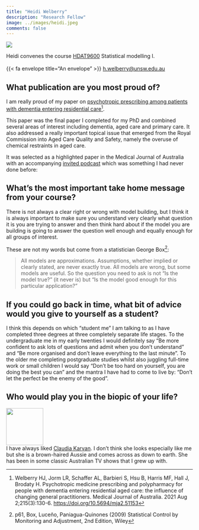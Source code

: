 ```yaml
---
title: "Heidi Welberry"
description: "Research Fellow"
image: ../images/heidi.jpeg
comments: false
---
```


::: {.aside}

::: {.profilepic}
![](../images/heidi.jpeg)
:::

Heidi convenes the course [HDAT9600](../courses.html#HDAT9600-Statistical-Modelling-I) Statistical modelling I.<br><br> {{< fa envelope title="An envelope" >}} <a href="mailto:h.welberry@unsw.edu.au">h.welberry@unsw.edu.au</a>
:::

## What publication are you most proud of?

I am really proud of my paper on [psychotropic prescribing among patients with dementia entering residential care](https://doi.org/10.5694/mja2.51153)[^1].   

This paper was the final paper I completed for my PhD and combined several areas of interest including dementia, aged care and primary care. It also addressed a really important topical issue that emerged from the Royal Commission into Aged Care Quality and Safety, namely the overuse of chemical restraints in aged care. 

It was selected as a highlighted paper in the Medical Journal of Australia with an accompanying [invited podcast](https://www.mja.com.au/podcast/215/2/mja-podcasts-2021-episode-28-pyschotropics-and-dementia-effect-changing-gp-heidi) which was something I had never done before: 

[^1]: Welberry HJ, Jorm LR, Schaffer AL, Barbieri S, Hsu B, Harris MF, Hall J, Brodaty H. Psychotropic medicine prescribing and polypharmacy for people with dementia entering residential aged care: the influence of changing general practitioners. Medical Journal of Australia. 2021 Aug 2;215(3):130-6. [https://doi.org/10.5694/mja2.51153](https://doi.org/10.5694/mja2.51153)

## What’s the most important take home message from your course?

There is not always a clear right or wrong with model building, but I think it is always important to make sure you understand very clearly what question it is you are trying to answer and then think hard about if the model you are building is going to answer the question well enough and equally enough for all groups of interest.  

These are not my words but come from a statistician George Box[^2]: 

>All models are approximations. Assumptions, whether implied or clearly stated, are never exactly true. All models are wrong, but some models are useful. So the question you need to ask is not "Is the model true?" (it never is) but "Is the model good enough for this particular application?" 

[^2]: p61, Box, Luceño, Paniagua-Quinones (2009) Statistical Control by Monitoring and Adjustment, 2nd Edition, Wiley
 
## If you could go back in time, what bit of advice would you give to yourself as a student?

I think this depends on which “student me” I am talking to as I have completed three degrees at three completely separate life stages. To the undergraduate me in my early twenties I would definitely say “Be more confident to ask lots of questions and admit when you don’t understand” and “Be more organised and don’t leave everything to the last minute”.  To the older me completing postgraduate studies whilst also juggling full-time work or small children I would say “Don’t be too hard on yourself, you are doing the best you can” and the mantra I have had to come to live by: “Don’t let the perfect be the enemy of the good”. 


## Who would play you in the biopic of your life?

<div class="grid-container-200">

  <div class="item1-200">
  <img src="https://m.media-amazon.com/images/M/MV5BMTg3OTM4NTc0Ml5BMl5BanBnXkFtZTcwODgzNzQwOA@@._V1_FMjpg_UX1000_.jpg" width="100">
  </div>
  
  <div class="item2-200">
  I have always liked [Claudia Karvan](https://www.imdb.com/name/nm0440286/). I don’t think she looks especially like me but she is a brown-haired Aussie and comes across as down to earth. She has been in some classic Australian TV shows that I grew up with. 
  </div>
  
</div>
